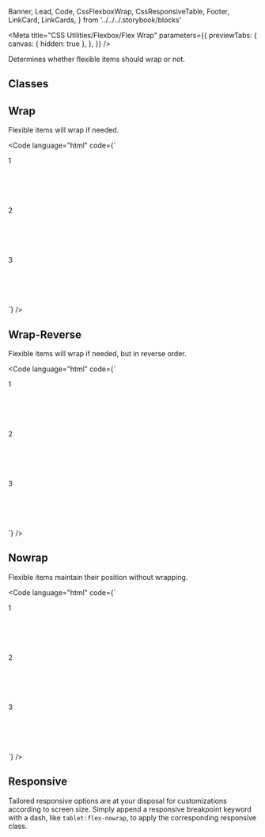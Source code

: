   Banner,
  Lead,
  Code,
  CssFlexboxWrap,
  CssResponsiveTable,
  Footer,
  LinkCard,
  LinkCards,
} from '../../../.storybook/blocks'

<Meta
  title="CSS Utilities/Flexbox/Flex Wrap"
  parameters={{
    previewTabs: {
      canvas: { hidden: true },
    },
  }}
/>

<Banner label="Flex Wrap" section="CSS Utilities" color="yellow" puzzle />

<Lead>Determines whether flexible items should wrap or not.</Lead>

## Classes

<CssFlexboxWrap />

## Wrap

Flexible items will wrap if needed.

<Code
  language="html"
  code={`
<div class="flex flex-wrap" style="max-width: 500px">
  <div class="flex align-items-center justify-content-center bg-green m-normal radius-normal" style="min-width: 200px; min-height: 100px">1</div>
  <div class="flex align-items-center justify-content-center bg-green m-normal radius-normal" style="min-width: 200px; min-height: 100px">2</div>
  <div class="flex align-items-center justify-content-center bg-green m-normal radius-normal" style="min-width: 200px; min-height: 100px">3</div>
</div>
`}
/>

## Wrap-Reverse

Flexible items will wrap if needed, but in reverse order.

<Code
  language="html"
  code={`
<div class="flex flex-wrap-reverse" style="max-width: 500px">
  <div class="flex align-items-center justify-content-center bg-green m-normal radius-normal" style="min-width: 200px; min-height: 100px">1</div>
  <div class="flex align-items-center justify-content-center bg-green m-normal radius-normal" style="min-width: 200px; min-height: 100px">2</div>
  <div class="flex align-items-center justify-content-center bg-green m-normal radius-normal" style="min-width: 200px; min-height: 100px">3</div>
</div>
`}
/>

## Nowrap

Flexible items maintain their position without wrapping.

<Code
  language="html"
  code={`
<div class="flex flex-nowrap" style="max-width: 500px">
  <div class="flex align-items-center justify-content-center bg-green m-normal radius-normal" style="min-width: 200px; min-height: 100px">1</div>
  <div class="flex align-items-center justify-content-center bg-green m-normal radius-normal" style="min-width: 200px; min-height: 100px">2</div>
  <div class="flex align-items-center justify-content-center bg-green m-normal radius-normal" style="min-width: 200px; min-height: 100px">3</div>
</div>
`}
/>

## Responsive

Tailored responsive options are at your disposal for customizations according to screen size.
Simply append a responsive breakpoint keyword with a dash, like `tablet:flex-nowrap`, to apply the corresponding responsive class.

<CssResponsiveTable />

<Footer>
  <LinkCards>
    <LinkCard
      pageTitle="Foundation/Grid"
      description="The Baloise Design System grid system is a fully responsive and 12 column layout system with six default breakpoints and five container layouts"
    />
    <LinkCard
      pageTitle="Tokens/Overview"
      description="Design tokens serve as the definitive source for naming and storing design choices."
    />
  </LinkCards>
</Footer>
